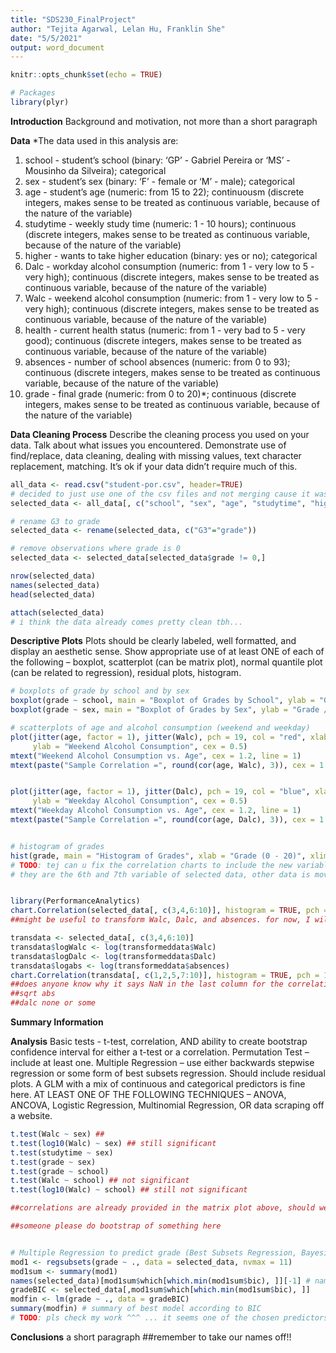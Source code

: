 ```yaml
---
title: "SDS230_FinalProject"
author: "Tejita Agarwal, Lelan Hu, Franklin She"
date: "5/5/2021"
output: word_document
---
```


```r
knitr::opts_chunk$set(echo = TRUE)
```

```r
# Packages
library(plyr)

```

**Introduction**
Background and motivation, not more than a short paragraph

**Data**
*The data used in this analysis are:

1. school - student's school (binary: 'GP' - Gabriel Pereira or 'MS' - Mousinho da Silveira); categorical
2. sex - student's sex (binary: 'F' - female or 'M' - male); categorical
3. age - student's age (numeric: from 15 to 22); continuousm (discrete integers, makes sense to be treated as continuous variable, because of the nature of the variable)
4. studytime - weekly study time (numeric: 1 - 10 hours); continuous (discrete integers, makes sense to be treated as continuous variable, because of the nature of the variable)
5. higher - wants to take higher education (binary: yes or no); categorical
6. Dalc - workday alcohol consumption (numeric: from 1 - very low to 5 - very high); continuous (discrete integers, makes sense to be treated as continuous variable, because of the nature of the variable)
7. Walc - weekend alcohol consumption (numeric: from 1 - very low to 5 - very high); continuous (discrete integers, makes sense to be treated as continuous variable, because of the nature of the variable)
8. health - current health status (numeric: from 1 - very bad to 5 - very good); continuous (discrete integers, makes sense to be treated as continuous variable, because of the nature of the variable)
9. absences - number of school absences (numeric: from 0 to 93); continuous (discrete integers, makes sense to be treated as continuous variable, because of the nature of the variable)
10. grade - final grade (numeric: from 0 to 20)*; continuous (discrete integers, makes sense to be treated as continuous variable, because of the nature of the variable)

**Data Cleaning Process**
Describe the cleaning process you used on your data. Talk about what issues you encountered.
Demonstrate use of find/replace, data cleaning, dealing with missing values, text character replacement, matching. It’s ok if your data didn’t require much of this.

```r
all_data <- read.csv("student-por.csv", header=TRUE)
# decided to just use one of the csv files and not merging cause it wasn't working, but if you guys can figure it out pls. but it think just using one is fine.
selected_data <- all_data[, c("school", "sex", "age", "studytime", "higher", "freetime", "goout", "Dalc", "Walc", "health", "absences", "G3")]

# rename G3 to grade
selected_data <- rename(selected_data, c("G3"="grade"))

# remove observations where grade is 0
selected_data <- selected_data[selected_data$grade != 0,]

nrow(selected_data)
names(selected_data)
head(selected_data)

attach(selected_data)
# i think the data already comes pretty clean tbh... 
```


**Descriptive Plots**
Plots should be clearly labeled, well formatted, and display an aesthetic sense.
Show appropriate use of at least ONE of each of the following – boxplot, scatterplot (can be matrix plot), normal quantile plot (can be related to regression), residual plots, histogram.
```r
# boxplots of grade by school and by sex
boxplot(grade ~ school, main = "Boxplot of Grades by School", ylab = "Grade / Scale(0 - 20)", col = "blue", xlab = "School")
boxplot(grade ~ sex, main = "Boxplot of Grades by Sex", ylab = "Grade / Scale(0 - 20)", col = "green", xlab = "Sex")

# scatterplots of age and alcohol consumption (weekend and weekday)
plot(jitter(age, factor = 1), jitter(Walc), pch = 19, col = "red", xlab = "Age",
     ylab = "Weekend Alcohol Consumption", cex = 0.5)
mtext("Weekend Alcohol Consumption vs. Age", cex = 1.2, line = 1)
mtext(paste("Sample Correlation =", round(cor(age, Walc), 3)), cex = 1.2, line = 0)


plot(jitter(age, factor = 1), jitter(Dalc), pch = 19, col = "blue", xlab = "Age",
     ylab = "Weekday Alcohol Consumption", cex = 0.5)
mtext("Weekday Alcohol Consumption vs. Age", cex = 1.2, line = 1)
mtext(paste("Sample Correlation =", round(cor(age, Dalc), 3)), cex = 1.2, line = 0)


# histogram of grades
hist(grade, main = "Histogram of Grades", xlab = "Grade (0 - 20)", xlim = c(0, 20), col = "orange")
# TODO: tej can u fix the correlation charts to include the new variables (freetime, goout)
# they are the 6th and 7th variable of selected data, other data is moved up


library(PerformanceAnalytics)
chart.Correlation(selected_data[, c(3,4,6:10)], histogram = TRUE, pch = 19)
##might be useful to transform Walc, Dalc, and absences. for now, I will try a log transformation

transdata <- selected_data[, c(3,4,6:10)]
transdata$logWalc <- log(transformeddata$Walc)
transdata$logDalc <- log(transformeddata$Dalc)
transdata$logabs <- log(transformeddata$absences)
chart.Correlation(transdata[, c(1,2,5,7:10)], histogram = TRUE, pch = 19)
##does anyone know why it says NaN in the last column for the correlations with logabs
##sqrt abs
##dalc none or some
```

**Summary Information**

**Analysis**
Basic tests - t-test, correlation, AND ability to create bootstrap confidence interval for either a t-test or a correlation.
Permutation Test – include at least one.
Multiple Regression – use either backwards stepwise regression or some form of best subsets regression. Should include residual plots. A GLM with a mix of continuous and categorical predictors is fine here.
AT LEAST ONE OF THE FOLLOWING TECHNIQUES – ANOVA, ANCOVA, Logistic Regression, Multinomial Regression, OR data scraping off a website.
```r
t.test(Walc ~ sex) ##
t.test(log10(Walc) ~ sex) ## still significant
t.test(studytime ~ sex)
t.test(grade ~ sex)
t.test(grade ~ school)
t.test(Walc ~ school) ## not significant
t.test(log10(Walc) ~ school) ## still not significant

##correlations are already provided in the matrix plot above, should we do this again?

##someone please do bootstrap of something here


# Multiple Regression to predict grade (Best Subsets Regression, Bayesian Information Criteria)
mod1 <- regsubsets(grade ~ ., data = selected_data, nvmax = 11)
mod1sum <- summary(mod1)
names(selected_data)[mod1sum$which[which.min(mod1sum$bic), ]][-1] # names of the predictors
gradeBIC <- selected_data[,mod1sum$which[which.min(mod1sum$bic), ]]
modfin <- lm(grade ~ ., data = gradeBIC)
summary(modfin) # summary of best model according to BIC
# TODO: pls check my work ^^^ ... it seems one of the chosen predictors (freetime) has a p-value greater than 0.05?


```


**Conclusions**
a short paragraph
##remember to take our names off!!

